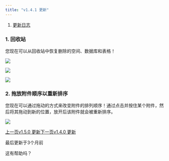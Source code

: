 ```yaml
---
title: "v1.4.1 更新"
---
```


1. [更新日志](/geng-xin-ri-zhi)

### 1. 回收站

您现在可以从回收站中恢复删除的空间、数据库和表格！

![](/images/geng-xin-ri-zhi/files%2Fv0%2Fb%2Fgitbook-x-prod.appspot.com%2Fo%2Fspaces%252F3UAxYOALe4vISZRKICva%252Fuploads%252FAE8Am1UWL29UtuWjoT8C%252Ftrash-1.png)

![](/images/geng-xin-ri-zhi/files%2Fv0%2Fb%2Fgitbook-x-prod.appspot.com%2Fo%2Fspaces%252F3UAxYOALe4vISZRKICva%252Fuploads%252Fzobrq3rEWs1GxEkmPaHL%252Ftrash-2.png)

![](/images/geng-xin-ri-zhi/files%2Fv0%2Fb%2Fgitbook-x-prod.appspot.com%2Fo%2Fspaces%252F3UAxYOALe4vISZRKICva%252Fuploads%252FhT7mwTI04mFbGSyoTfA7%252Ftrash-3.png)

### 2. 拖放附件顺序以重新排序

您现在可以通过拖动的方式来改变附件的排列顺序！通过点击并按住某个附件，然后将其拖动到新的位置，放开后该附件就会被重新排序。

![](/images/geng-xin-ri-zhi/~gitbook/image)

[上一页v1.5.0 更新](/geng-xin-ri-zhi/v1.5.0-geng-xin)[下一页v1.4.0 更新](/geng-xin-ri-zhi/v1.4.0-geng-xin)

最后更新于3个月前

这有帮助吗？
